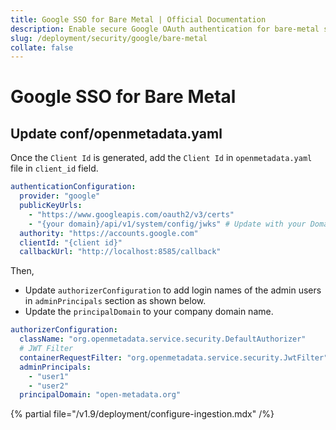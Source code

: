 ```yaml
---
title: Google SSO for Bare Metal | Official Documentation
description: Enable secure Google OAuth authentication for bare-metal servers using token-based validation in non-cloud or hybrid infrastructures.
slug: /deployment/security/google/bare-metal
collate: false
---
```


# Google SSO for Bare Metal

## Update conf/openmetadata.yaml

Once the `Client Id` is generated, add the `Client Id` in `openmetadata.yaml` file in `client_id` field.

```yaml
authenticationConfiguration:
  provider: "google"
  publicKeyUrls:
    - "https://www.googleapis.com/oauth2/v3/certs"
    - "{your domain}/api/v1/system/config/jwks" # Update with your Domain and Make sure this "/api/v1/system/config/jwks" is always configured to enable JWT tokens
  authority: "https://accounts.google.com"
  clientId: "{client id}"
  callbackUrl: "http://localhost:8585/callback"
```

Then, 
- Update `authorizerConfiguration` to add login names of the admin users in `adminPrincipals` section as shown below.
- Update the `principalDomain` to your company domain name.

```yaml
authorizerConfiguration:
  className: "org.openmetadata.service.security.DefaultAuthorizer"
  # JWT Filter
  containerRequestFilter: "org.openmetadata.service.security.JwtFilter"
  adminPrincipals:
    - "user1"
    - "user2"
  principalDomain: "open-metadata.org"
```

{% partial file="/v1.9/deployment/configure-ingestion.mdx" /%}
